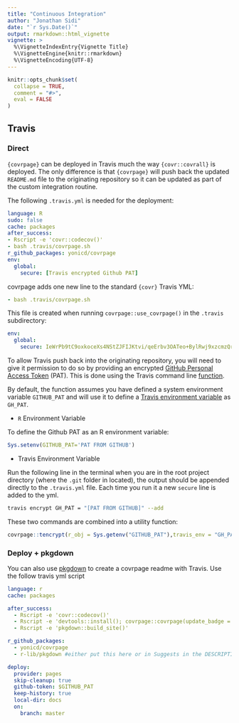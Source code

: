 ```yaml
---
title: "Continuous Integration"
author: "Jonathan Sidi"
date: "`r Sys.Date()`"
output: rmarkdown::html_vignette
vignette: >
  %\VignetteIndexEntry{Vignette Title}
  %\VignetteEngine{knitr::rmarkdown}
  %\VignetteEncoding{UTF-8}
---
```


```r
knitr::opts_chunk$set(
  collapse = TRUE,
  comment = "#>",
  eval = FALSE
)
```

## Travis

### Direct

`{covrpage}` can be deployed in Travis much the way `{covr::covrall}` is deployed. The only difference is that `{covrpage}` will push back the updated `README.md` file to the originating repository so it can be updated as part of the custom integration routine. 

The following `.travis.yml` is needed for the deployment:

```yml
language: R
sudo: false
cache: packages
after_success:
- Rscript -e 'covr::codecov()'
- bash .travis/covrpage.sh
r_github_packages: yonicd/covrpage
env:
  global:
    secure: [Travis encrypted Github PAT]

```

covrpage adds one new line to the standard `{covr}` Travis YML:

```yml
- bash .travis/covrpage.sh
```

This file is created when running `covrpage::use_covrpage()` in the `.travis` subdirectory:

```yml
env:
  global:
    secure: IeWrPb9tC9oxkoceXs4NStZJFIJKtvi/qeErbv3OATeo+BylRwj9xzcmzQrV8ps...
```

To allow Travis push back into the originating repository, you will need to give it permission to do so by providing an encrypted [GitHub Personal Access Token](https://github.com/settings/tokens) (PAT). This is done using the Travis command line [function](https://docs.travis-ci.com/user/encryption-keys/).

By default, the function assumes you have defined a system environment variable `GITHUB_PAT` and will use it to define a [Travis environment variable](https://docs.travis-ci.com/user/environment-variables/) as `GH_PAT`.

  - `R` Environment Variable

To define the Github PAT as an R environment variable:

```r
Sys.setenv(GITHUB_PAT='PAT FROM GITHUB')
```

  - Travis Environment Variable

Run the following line in the terminal when you are in the root project directory (where the `.git` folder in located), the output should be appended directly to the `.travis.yml` file. Each time you run it a new `secure` line is added to the yml.

```bash
travis encrypt GH_PAT = "[PAT FROM GITHUB]" --add
```

These two commands are combined into a utility function:

```r
covrpage::tencrypt(r_obj = Sys.getenv("GITHUB_PAT"),travis_env = "GH_PAT",add = TRUE)
```

### Deploy + pkgdown

You can also use [pkgdown](https://www.github.com/r-lib/pkgdown) to create a covrpage readme with Travis. Use the follow travis yml script

```yml
language: r
cache: packages

after_success:
  - Rscript -e 'covr::codecov()'
  - Rscript -e 'devtools::install(); covrpage::covrpage(update_badge = FALSE,vignette = TRUE)'
  - Rscript -e 'pkgdown::build_site()'

r_github_packages: 
  - yonicd/covrpage
  - r-lib/pkgdown #either put this here or in Suggests in the DESCRIPTION file

deploy:
  provider: pages
  skip-cleanup: true
  github-token: $GITHUB_PAT
  keep-history: true
  local-dir: docs
  on:
    branch: master
```